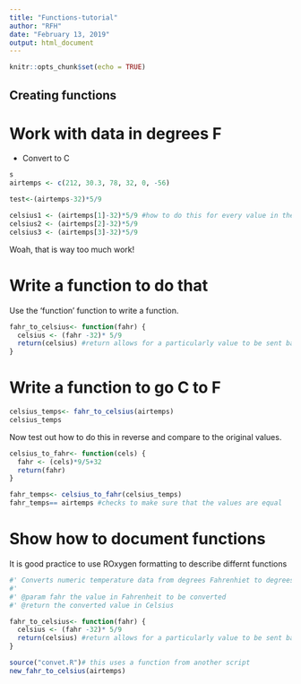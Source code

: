 ```yaml
---
title: "Functions-tutorial"
author: "RFH"
date: "February 13, 2019"
output: html_document
---
```


```r
knitr::opts_chunk$set(echo = TRUE)
```

## Creating functions
# Work with data in degrees F

- Convert to C

```r
s
airtemps <- c(212, 30.3, 78, 32, 0, -56)

test<-(airtemps-32)*5/9

celsius1 <- (airtemps[1]-32)*5/9 #how to do this for every value in the vector
celsius2 <- (airtemps[2]-32)*5/9
celsius3 <- (airtemps[3]-32)*5/9
```

Woah, that is way too much work!

# Write a function to do that
Use the 'function' function to write a function.

```r
fahr_to_celsius<- function(fahr) {
  celsius <- (fahr -32)* 5/9
  return(celsius) #return allows for a particularly value to be sent back
}
```


# Write a function to go C to F
```r
celsius_temps<- fahr_to_celsius(airtemps)
celsius_temps
```

Now test out how to do this in reverse and compare to the original values.

```r
celsius_to_fahr<- function(cels) {
  fahr <- (cels)*9/5+32
  return(fahr)
}

fahr_temps<- celsius_to_fahr(celsius_temps)
fahr_temps== airtemps #checks to make sure that the values are equal
```

# Show how to document functions

It is good practice to use ROxygen formatting to describe differnt functions

```r

#' Converts numeric temperature data from degrees Fahrenhiet to degrees Celsius
#'
#' @param fahr the value in Fahrenheit to be converted
#' @return the converted value in Celsius

fahr_to_celsius<- function(fahr) {
  celsius <- (fahr -32)* 5/9
  return(celsius) #return allows for a particularly value to be sent back
}

source("convet.R")# this uses a function from another script
new_fahr_to_celsius(airtemps)
```

